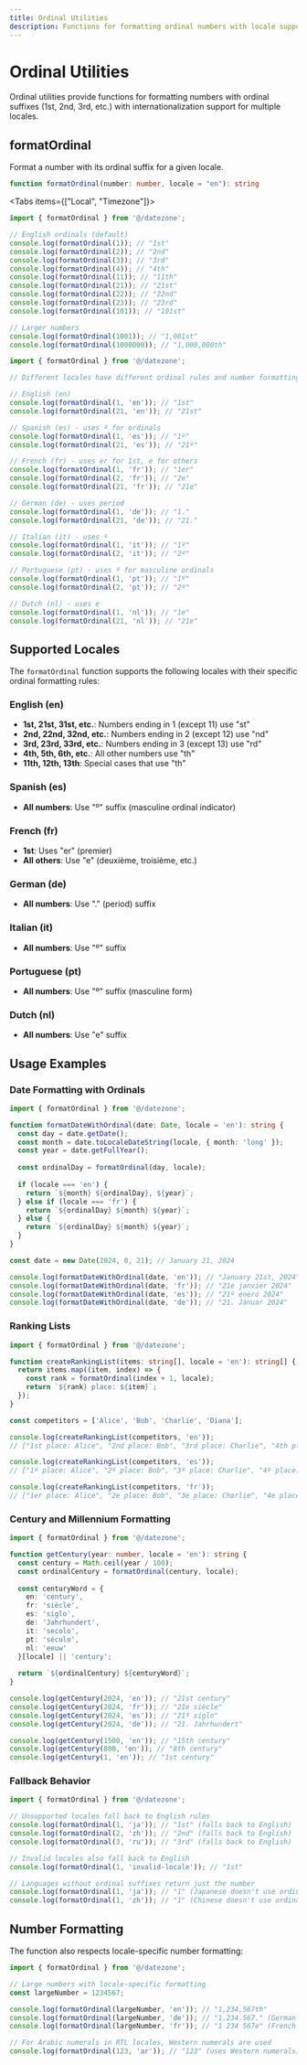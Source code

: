 ```yaml
---
title: Ordinal Utilities
description: Functions for formatting ordinal numbers with locale support
---
```



# Ordinal Utilities

Ordinal utilities provide functions for formatting numbers with ordinal suffixes (1st, 2nd, 3rd, etc.) with internationalization support for multiple locales.

## formatOrdinal

Format a number with its ordinal suffix for a given locale.

```typescript
function formatOrdinal(number: number, locale = "en"): string
```

<Tabs items={["Local", "Timezone"]}>
<Tab value="Local">

```typescript
import { formatOrdinal } from '@/datezone';

// English ordinals (default)
console.log(formatOrdinal(1)); // "1st"
console.log(formatOrdinal(2)); // "2nd"
console.log(formatOrdinal(3)); // "3rd"
console.log(formatOrdinal(4)); // "4th"
console.log(formatOrdinal(11)); // "11th"
console.log(formatOrdinal(21)); // "21st"
console.log(formatOrdinal(22)); // "22nd"
console.log(formatOrdinal(23)); // "23rd"
console.log(formatOrdinal(101)); // "101st"

// Larger numbers
console.log(formatOrdinal(1001)); // "1,001st"
console.log(formatOrdinal(1000000)); // "1,000,000th"
```

</Tab>
<Tab value="Timezone">

```typescript
import { formatOrdinal } from '@/datezone';

// Different locales have different ordinal rules and number formatting

// English (en)
console.log(formatOrdinal(1, 'en')); // "1st"
console.log(formatOrdinal(21, 'en')); // "21st"

// Spanish (es) - uses º for ordinals
console.log(formatOrdinal(1, 'es')); // "1º"
console.log(formatOrdinal(21, 'es')); // "21º"

// French (fr) - uses er for 1st, e for others
console.log(formatOrdinal(1, 'fr')); // "1er"
console.log(formatOrdinal(2, 'fr')); // "2e"
console.log(formatOrdinal(21, 'fr')); // "21e"

// German (de) - uses period
console.log(formatOrdinal(1, 'de')); // "1."
console.log(formatOrdinal(21, 'de')); // "21."

// Italian (it) - uses º
console.log(formatOrdinal(1, 'it')); // "1º"
console.log(formatOrdinal(2, 'it')); // "2º"

// Portuguese (pt) - uses º for masculine ordinals
console.log(formatOrdinal(1, 'pt')); // "1º"
console.log(formatOrdinal(2, 'pt')); // "2º"

// Dutch (nl) - uses e
console.log(formatOrdinal(1, 'nl')); // "1e"
console.log(formatOrdinal(21, 'nl')); // "21e"
```

</Tab>
</Tabs>

## Supported Locales

The `formatOrdinal` function supports the following locales with their specific ordinal formatting rules:

### English (en)
- **1st, 21st, 31st, etc.**: Numbers ending in 1 (except 11) use "st"
- **2nd, 22nd, 32nd, etc.**: Numbers ending in 2 (except 12) use "nd"  
- **3rd, 23rd, 33rd, etc.**: Numbers ending in 3 (except 13) use "rd"
- **4th, 5th, 6th, etc.**: All other numbers use "th"
- **11th, 12th, 13th**: Special cases that use "th"

### Spanish (es)
- **All numbers**: Use "º" suffix (masculine ordinal indicator)

### French (fr)
- **1st**: Uses "er" (premier)
- **All others**: Use "e" (deuxième, troisième, etc.)

### German (de)
- **All numbers**: Use "." (period) suffix

### Italian (it)
- **All numbers**: Use "º" suffix

### Portuguese (pt)
- **All numbers**: Use "º" suffix (masculine form)

### Dutch (nl)
- **All numbers**: Use "e" suffix

## Usage Examples

### Date Formatting with Ordinals

```typescript
import { formatOrdinal } from '@/datezone';

function formatDateWithOrdinal(date: Date, locale = 'en'): string {
  const day = date.getDate();
  const month = date.toLocaleDateString(locale, { month: 'long' });
  const year = date.getFullYear();
  
  const ordinalDay = formatOrdinal(day, locale);
  
  if (locale === 'en') {
    return `${month} ${ordinalDay}, ${year}`;
  } else if (locale === 'fr') {
    return `${ordinalDay} ${month} ${year}`;
  } else {
    return `${ordinalDay} ${month} ${year}`;
  }
}

const date = new Date(2024, 0, 21); // January 21, 2024

console.log(formatDateWithOrdinal(date, 'en')); // "January 21st, 2024"
console.log(formatDateWithOrdinal(date, 'fr')); // "21e janvier 2024"
console.log(formatDateWithOrdinal(date, 'es')); // "21º enero 2024"
console.log(formatDateWithOrdinal(date, 'de')); // "21. Januar 2024"
```

### Ranking Lists

```typescript
import { formatOrdinal } from '@/datezone';

function createRankingList(items: string[], locale = 'en'): string[] {
  return items.map((item, index) => {
    const rank = formatOrdinal(index + 1, locale);
    return `${rank} place: ${item}`;
  });
}

const competitors = ['Alice', 'Bob', 'Charlie', 'Diana'];

console.log(createRankingList(competitors, 'en'));
// ["1st place: Alice", "2nd place: Bob", "3rd place: Charlie", "4th place: Diana"]

console.log(createRankingList(competitors, 'es'));
// ["1º place: Alice", "2º place: Bob", "3º place: Charlie", "4º place: Diana"]

console.log(createRankingList(competitors, 'fr'));
// ["1er place: Alice", "2e place: Bob", "3e place: Charlie", "4e place: Diana"]
```

### Century and Millennium Formatting

```typescript
import { formatOrdinal } from '@/datezone';

function getCentury(year: number, locale = 'en'): string {
  const century = Math.ceil(year / 100);
  const ordinalCentury = formatOrdinal(century, locale);
  
  const centuryWord = {
    en: 'century',
    fr: 'siècle',
    es: 'siglo',
    de: 'Jahrhundert',
    it: 'secolo',
    pt: 'século',
    nl: 'eeuw'
  }[locale] || 'century';
  
  return `${ordinalCentury} ${centuryWord}`;
}

console.log(getCentury(2024, 'en')); // "21st century"
console.log(getCentury(2024, 'fr')); // "21e siècle"
console.log(getCentury(2024, 'es')); // "21º siglo"
console.log(getCentury(2024, 'de')); // "21. Jahrhundert"

console.log(getCentury(1500, 'en')); // "15th century"
console.log(getCentury(800, 'en')); // "8th century"
console.log(getCentury(1, 'en')); // "1st century"
```

### Fallback Behavior

```typescript
import { formatOrdinal } from '@/datezone';

// Unsupported locales fall back to English rules
console.log(formatOrdinal(1, 'ja')); // "1st" (falls back to English)
console.log(formatOrdinal(2, 'zh')); // "2nd" (falls back to English)
console.log(formatOrdinal(3, 'ru')); // "3rd" (falls back to English)

// Invalid locales also fall back to English
console.log(formatOrdinal(1, 'invalid-locale')); // "1st"

// Languages without ordinal suffixes return just the number
console.log(formatOrdinal(1, 'ja')); // "1" (Japanese doesn't use ordinal suffixes)
console.log(formatOrdinal(1, 'zh')); // "1" (Chinese doesn't use ordinal suffixes)
```

## Number Formatting

The function also respects locale-specific number formatting:

```typescript
import { formatOrdinal } from '@/datezone';

// Large numbers with locale-specific formatting
const largeNumber = 1234567;

console.log(formatOrdinal(largeNumber, 'en')); // "1,234,567th"
console.log(formatOrdinal(largeNumber, 'de')); // "1.234.567." (German uses dots for thousands)
console.log(formatOrdinal(largeNumber, 'fr')); // "1 234 567e" (French uses spaces)

// For Arabic numerals in RTL locales, Western numerals are used
console.log(formatOrdinal(123, 'ar')); // "123" (uses Western numerals)
``` 